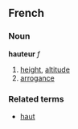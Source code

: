 ==French==
===Noun===
'''hauteur''' ''f''

#[[height]], [[altitude]]
#[[arrogance]]

===Related terms===
*[[haut]]